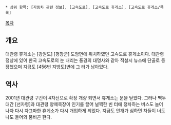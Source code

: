  * 상위 항목: [자동차 관련 정보], [고속도로], [고속도로 휴게소], [고속도로 휴게소/목록]

[[목차]]


== 개요 ==
대관령 휴게소는 [강원도] [평창군] 도암면에 위치하였던 고속도로 휴게소이다. 대관령 정상에 있어 한국 고속도로의 눈 내리는 풍경의 대명사와 같아 적설시 뉴스에 단골로 등장했으며 지금도 [456번 지방도]변에 그 터가 남아있다.

== 역사 ==
2001년 대관령 구간이 4차선으로 확장 개량 되면서 휴게소는 문을 닫았다. 그러나 백두대간 [선자령]과 대관령 양떼목장이 인기를 끌어 널찍한 빈 터에 정차하는 버스도 늘어나자 다시 자그마한 휴게소가 다시 개업하게 되었다. 지금도 안개가 심하면 차들이 너도 나도 들어와 붐비곤 한다.
